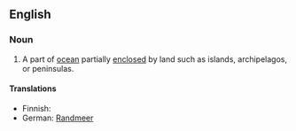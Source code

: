 ==English==
{{wikipedia}}

===Noun===

# A part of [[ocean]] partially [[enclosed]] by land such as islands, archipelagos, or peninsulas.

====Translations====
{{top}}
* Finnish: {{t|fi|reunameri}}
* German: [[Randmeer]] {{n}}
{{bottom}}